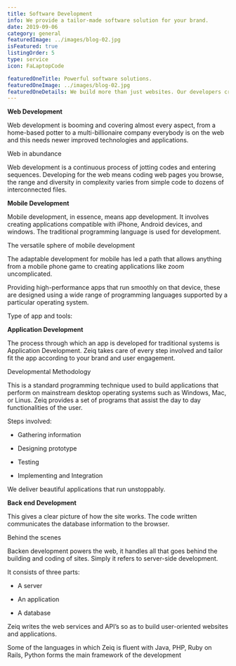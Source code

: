 ```yaml
---
title: Software Development
info: We provide a tailor-made software solution for your brand.
date: 2019-09-06
category: general
featuredImage: ../images/blog-02.jpg
isFeatured: true
listingOrder: 5
type: service
icon: FaLaptopCode

featuredOneTitle: Powerful software solutions.
featuredOneImage: ../images/blog-02.jpg
featuredOneDetails: We build more than just websites. Our developers create applications and systems that help your business, whether that’s a customer-facing portal or an internal app to better manage processes.
---
```


**Web Development**

Web development is booming and covering almost every aspect, from a home-based potter to a multi-billionaire company everybody is on the web and this needs newer improved technologies and applications.

Web in abundance

Web development is a continuous process of jotting codes and entering sequences. Developing for the web means coding web pages you browse, the range and diversity in complexity varies from simple code to dozens of interconnected files.

**Mobile Development**

Mobile development, in essence, means app development. It involves creating applications compatible with iPhone, Android devices, and windows. The traditional programming language is used for development.

The versatile sphere of mobile development

The adaptable development for mobile has led a path that allows anything from a mobile phone game to creating applications like zoom uncomplicated.

Providing high-performance apps that run smoothly on that device, these are designed using a wide range of programming languages supported by a particular operating system.

Type of app and tools:

**Application Development**

The process through which an app is developed for traditional systems is Application Development. Zeiq takes care of every step involved and tailor fit the app according to your brand and user engagement.

Developmental Methodology

This is a standard programming technique used to build applications that perform on mainstream desktop operating systems such as Windows, Mac, or Linus. Zeiq provides a set of programs that assist the day to day functionalities of the user.

Steps involved:

- Gathering information

- Designing prototype

- Testing

- Implementing and Integration

We deliver beautiful applications that run unstoppably.

**Back end Development**

This gives a clear picture of how the site works. The code written communicates the database information to the browser.

Behind the scenes

Backen development powers the web, it handles all that goes behind the building and coding of sites. Simply it refers to server-side development.

It consists of three parts:

- A server

- An application

- A database

Zeiq writes the web services and API’s so as to build user-oriented websites and applications.

Some of the languages in which Zeiq is fluent with Java, PHP, Ruby on Rails, Python forms the main framework of the development
